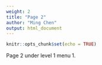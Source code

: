 ```yaml
---
weight: 2
title: "Page 2"
author: "Ming Chen"
output: html_document
---
```


```r
knitr::opts_chunk$set(echo = TRUE)
```

Page 2 under level 1 menu 1.